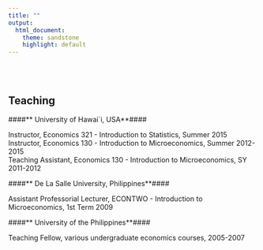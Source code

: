 ```yaml
---
title: ""
output:
  html_document:
    theme: sandstone
    highlight: default
---
```


<br>
<br>



Teaching
----------------------

####** University of Hawai`i, USA**#### <br>

Instructor, Economics 321 - Introduction to Statistics, Summer 2015  <br>
Instructor, Economics 130 - Introduction to Microeconomics, Summer 2012-2015  <br>
Teaching Assistant, Economics 130 - Introduction to Microeconomics, SY 2011-2012  <br>

####** De La Salle University, Philippines**####  <br>

Assistant Professorial Lecturer, ECONTWO - Introduction to Microeconomics, 1st Term 2009  <br>

####** University of the Philippines**####

Teaching Fellow, various undergraduate economics courses, 2005-2007   <br>  

